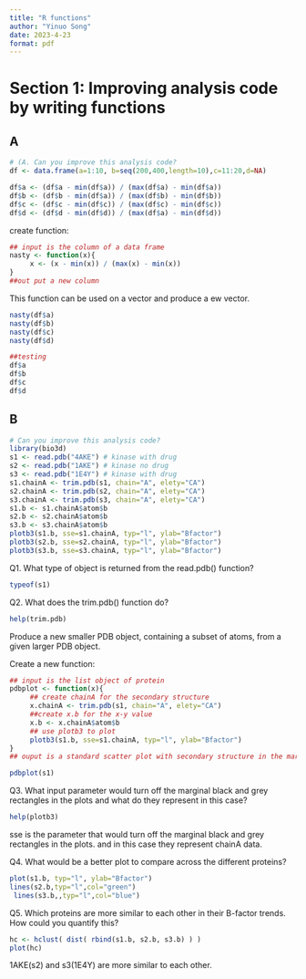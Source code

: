 ```yaml
---
title: "R functions"
author: "Yinuo Song"
date: 2023-4-23
format: pdf
---
```


# Section 1: Improving analysis code by writing functions

## A

```r
# (A. Can you improve this analysis code?
df <- data.frame(a=1:10, b=seq(200,400,length=10),c=11:20,d=NA)

```

```r
df$a <- (df$a - min(df$a)) / (max(df$a) - min(df$a))
df$b <- (df$b - min(df$a)) / (max(df$b) - min(df$b))
df$c <- (df$c - min(df$c)) / (max(df$c) - min(df$c))
df$d <- (df$d - min(df$d)) / (max(df$a) - min(df$d))
```

create function:

```r
## input is the column of a data frame
nasty <- function(x){
     x <- (x - min(x)) / (max(x) - min(x))
}
##out put a new column
```

This function can be used on a vector and produce a ew vector.

```r
nasty(df$a)
nasty(df$b)
nasty(df$c)
nasty(df$d)
```

```r
##testing
df$a
df$b
df$c
df$d
```

## B

```r
# Can you improve this analysis code?
library(bio3d)
s1 <- read.pdb("4AKE") # kinase with drug
s2 <- read.pdb("1AKE") # kinase no drug
s3 <- read.pdb("1E4Y") # kinase with drug
s1.chainA <- trim.pdb(s1, chain="A", elety="CA")
s2.chainA <- trim.pdb(s2, chain="A", elety="CA")
s3.chainA <- trim.pdb(s3, chain="A", elety="CA")
s1.b <- s1.chainA$atom$b
s2.b <- s2.chainA$atom$b
s3.b <- s3.chainA$atom$b
plotb3(s1.b, sse=s1.chainA, typ="l", ylab="Bfactor")
plotb3(s2.b, sse=s2.chainA, typ="l", ylab="Bfactor")
plotb3(s3.b, sse=s3.chainA, typ="l", ylab="Bfactor")
```

Q1. What type of object is returned from the read.pdb() function?

```r
typeof(s1)
```

Q2. What does the trim.pdb() function do?

```r
help(trim.pdb)
```

Produce a new smaller PDB object, containing a subset of atoms, from a given larger PDB object.

Create a new function:

```r
## input is the list object of protein
pdbplot <- function(x){
     ## create chainA for the secondary structure
     x.chainA <- trim.pdb(s1, chain="A", elety="CA")
     ##create x.b for the x-y value
     x.b <- x.chainA$atom$b
     ## use plotb3 to plot
     plotb3(s1.b, sse=s1.chainA, typ="l", ylab="Bfactor")
}
## ouput is a standard scatter plot with secondary structure in the marginal region.
```

```r
pdbplot(s1)
```

Q3. What input parameter would turn off the marginal black and grey rectangles in the plots and what do they represent in this case?

```r
help(plotb3)
```

sse is the parameter that would turn off the marginal black and grey rectangles in the plots. and in this case they represent chainA data.

Q4. What would be a better plot to compare across the different proteins?

```r
plot(s1.b, typ="l", ylab="Bfactor")
lines(s2.b,typ="l",col="green")
 lines(s3.b,,typ="l",col="blue")
```

Q5. Which proteins are more similar to each other in their B-factor trends. How could you quantify this?

```r
hc <- hclust( dist( rbind(s1.b, s2.b, s3.b) ) )
plot(hc)
```

1AKE(s2) and s3(1E4Y) are more similar to each other.
